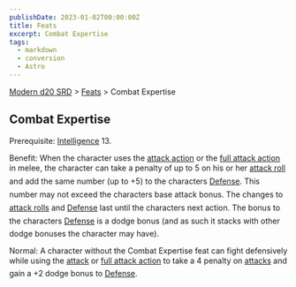 ```yaml
---
publishDate: 2023-01-02T00:00:00Z
title: Feats
excerpt: Combat Expertise
tags:
  - markdown
  - conversion
  - Astro
---
```


[Modern d20 SRD](/#modernD20) > [Feats](modern-d20-srd-feats-index) > Combat Expertise

## Combat Expertise

Prerequisite: [Intelligence](modern-d20-srd-basics-ability-scores) 13.

Benefit: When the character uses the [attack action](modern-d20-srd-combat-attack-actions) or the [full attack action](modern-d20-srd-combat-full-round-actions) in melee, the character can take a penalty of up to 5 on his or her [attack roll](modern-d20-srd-combat-attack-roll) and add the same number (up to +5) to the characters [Defense](modern-d20-srd-combat-defense). This number may not exceed the characters base attack bonus. The changes to [attack rolls](modern-d20-srd-combat-attack-roll) and [Defense](modern-d20-srd-combat-defense) last until the characters next action. The bonus to the characters [Defense](modern-d20-srd-combat-defense) is a dodge bonus (and as such it stacks with other dodge bonuses the character may have).

Normal: A character without the Combat Expertise feat can fight defensively while using the [attack](modern-d20-srd-combat-attack-actions) or [full attack action](modern-d20-srd-combat-full-round-actions) to take a 4 penalty on [attacks](modern-d20-srd-combat-attack-roll) and gain a +2 dodge bonus to [Defense](modern-d20-srd-combat-defense).
